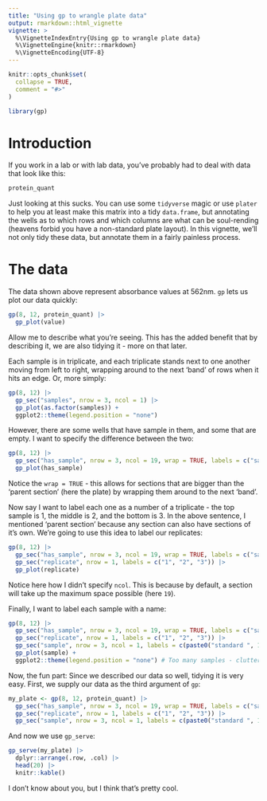 ```yaml
---
title: "Using gp to wrangle plate data"
output: rmarkdown::html_vignette
vignette: >
  %\VignetteIndexEntry{Using gp to wrangle plate data}
  %\VignetteEngine{knitr::rmarkdown}
  %\VignetteEncoding{UTF-8}
---
```


```r
knitr::opts_chunk$set(
  collapse = TRUE,
  comment = "#>"
)
```

```r
library(gp)
```

# Introduction

If you work in a lab or with lab data, you've probably had to deal with data that look like this:

```r
protein_quant
```

Just looking at this sucks. You can use some `tidyverse` magic or use `plater` to help you at least make this matrix into a tidy `data.frame`, but annotating the wells as to which rows and which columns are what can be soul-rending (heavens forbid you have a non-standard plate layout). In this vignette, we'll not only tidy these data, but annotate them in a fairly painless process.


# The data

The data shown above represent absorbance values at 562nm. `gp` lets us plot our data quickly:

```r
gp(8, 12, protein_quant) |>
  gp_plot(value)
```

Allow me to describe what you're seeing. This has the added benefit that by describing it, we are also tidying it - more on that later.

Each sample is in triplicate, and each triplicate stands next to one another moving from left to right, wrapping around to the next 'band' of rows when it hits an edge. Or, more simply:

```r
gp(8, 12) |> 
  gp_sec("samples", nrow = 3, ncol = 1) |> 
  gp_plot(as.factor(samples)) +
  ggplot2::theme(legend.position = "none")
```

However, there are some wells that have sample in them, and some that are empty. I want to specify the difference between the two:

```r
gp(8, 12) |> 
  gp_sec("has_sample", nrow = 3, ncol = 19, wrap = TRUE, labels = c("sample")) |> 
  gp_plot(has_sample)
```

Notice the `wrap = TRUE` - this allows for sections that are bigger than the 'parent section' (here the plate) by wrapping them around to the next 'band'.

Now say I want to label each one as a number of a triplicate - the top sample is 1, the middle is 2, and the bottom is 3. In the above sentence, I mentioned 'parent section' because any section can also have sections of it's own. We're going to use this idea to label our replicates:

```r
gp(8, 12) |> 
  gp_sec("has_sample", nrow = 3, ncol = 19, wrap = TRUE, labels = c("sample")) |> 
  gp_sec("replicate", nrow = 1, labels = c("1", "2", "3")) |> 
  gp_plot(replicate)
```

Notice here how I didn't specify `ncol`. This is because by default, a section will take up the maximum space possible (here `19`). 

Finally, I want to label each sample with a name:

```r
gp(8, 12) |> 
  gp_sec("has_sample", nrow = 3, ncol = 19, wrap = TRUE, labels = c("sample")) |> 
  gp_sec("replicate", nrow = 1, labels = c("1", "2", "3")) |> 
  gp_sec("sample", nrow = 3, ncol = 1, labels = c(paste0("standard ", 1:7), paste0("sample ", 1:12))) |> 
  gp_plot(sample) +
  ggplot2::theme(legend.position = "none") # Too many samples - clutters the plot
```

Now, the fun part: Since we described our data so well, tidying it is very easy. First, we supply our data as the third argument of `gp`:

```r
my_plate <- gp(8, 12, protein_quant) |> 
  gp_sec("has_sample", nrow = 3, ncol = 19, wrap = TRUE, labels = c("sample")) |> 
  gp_sec("replicate", nrow = 1, labels = c("1", "2", "3")) |> 
  gp_sec("sample", nrow = 3, ncol = 1, labels = c(paste0("standard ", 1:7), paste0("sample ", 1:12)))
```

And now we use `gp_serve`:

```r
gp_serve(my_plate) |> 
  dplyr::arrange(.row, .col) |> 
  head(20) |> 
  knitr::kable()
```

I don't know about you, but I think that's pretty cool.
